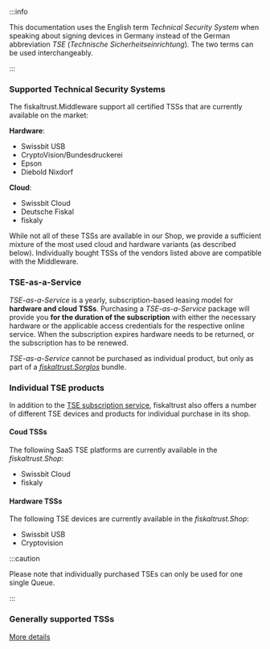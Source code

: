 :::info

This documentation uses the English term _Technical Security System_ when speaking about signing devices in Germany instead of the German abbreviation _TSE_ (_Technische Sicherheitseinrichtung_). The two terms can be used interchangeably.

:::

### Supported Technical Security Systems
The fiskaltrust.Middleware support all certified TSSs that are currently available on the market:

**Hardware**:
- Swissbit USB
- CryptoVision/Bundesdruckerei
- Epson
- Diebold Nixdorf

**Cloud**:
- Swissbit Cloud
- Deutsche Fiskal
- fiskaly

While not all of these TSSs are available in our Shop, we provide a sufficient mixture of the most used cloud and hardware variants (as described below). Individually bought TSSs of the vendors listed above are compatible with the Middleware.

### TSE-as-a-Service
_TSE-as-a-Service_ is a yearly, subscription-based leasing model for **hardware and cloud TSSs**. Purchasing a *TSE-as-a-Service* package will provide you **for the duration of the subscription** with either the necessary hardware or the applicable access credentials for the respective online service. When the subscription expires hardware needs to be returned, or the subscription has to be renewed.

_TSE-as-a-Service_ cannot be purchased as individual product, but only as part of a *[fiskaltrust.Sorglos](product-bundles)* bundle.

### Individual TSE products
In addition to the [TSE subscription service](#tse-as-a-service), fiskaltrust also offers a number of different TSE devices and products for individual purchase in its shop.

#### Coud TSSs
The following SaaS TSE platforms are currently available in the *fiskaltrust.Shop*:
- Swissbit Cloud
- fiskaly

#### Hardware TSSs
The following TSE devices are currently available in the *fiskaltrust.Shop*:
- Swissbit USB
- Cryptovision

:::caution

Please note that individually purchased TSEs can only be used for one single Queue.

:::

### Generally supported TSSs

[More details](https://fiskaltrust.de/produkte/)